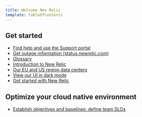 ```yaml
---
title: Welcome New Relic
template: tableOfContents
---
```


## Get started

* [Find help and use the Support portal](/docs/using-new-relic/welcome-new-relic/get-started/find-help-use-support-portal)
* [Get outage information (status.newrelic.com)](/docs/using-new-relic/welcome-new-relic/get-started/get-outage-information-statusnewreliccom)
* [Glossary](/docs/using-new-relic/welcome-new-relic/get-started/glossary)
* [Introduction to New Relic](/docs/using-new-relic/welcome-new-relic/get-started/introduction-new-relic)
* [Our EU and US region data centers](/docs/using-new-relic/welcome-new-relic/get-started/our-eu-us-region-data-centers)
* [View our UI in dark mode](/docs/using-new-relic/welcome-new-relic/get-started/view-our-ui-dark-mode)
* [Get started with New Relic](/docs/using-new-relic/welcome-new-relic)

## Optimize your cloud native environment

* [Establish objectives and baselines: define team SLOs](/docs/using-new-relic/welcome-new-relic/optimize-your-cloud-native-environment/establish-objectives-baselines-define-team-slos)
